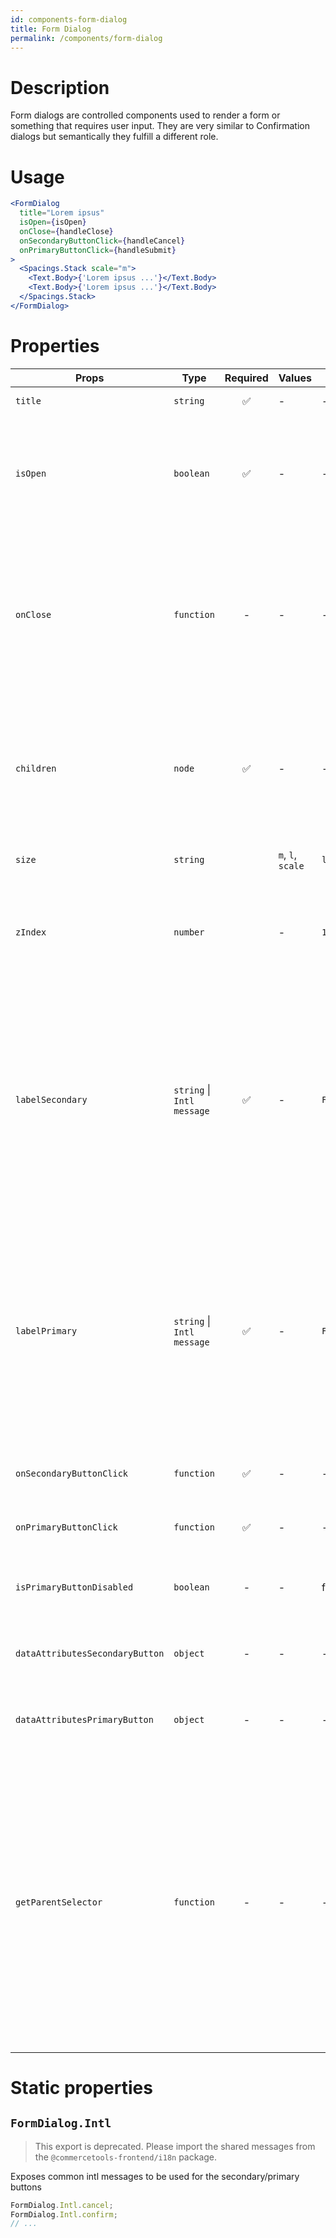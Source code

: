 ```yaml
---
id: components-form-dialog
title: Form Dialog
permalink: /components/form-dialog
---
```


<PlaygroundController urlPath="form-dialog" />

# Description

Form dialogs are controlled components used to render a form or something that requires user input. They are very similar to Confirmation dialogs but semantically they fulfill a different role.

# Usage

```jsx
<FormDialog
  title="Lorem ipsus"
  isOpen={isOpen}
  onClose={handleClose}
  onSecondaryButtonClick={handleCancel}
  onPrimaryButtonClick={handleSubmit}
>
  <Spacings.Stack scale="m">
    <Text.Body>{'Lorem ipsus ...'}</Text.Body>
    <Text.Body>{'Lorem ipsus ...'}</Text.Body>
  </Spacings.Stack>
</FormDialog>
```

# Properties

| Props                           | Type                       | Required | Values            | Default                   | Description                                                                                                                                                                                                                                                                                                 |
| ------------------------------- | -------------------------- | :------: | ----------------- | ------------------------- | ----------------------------------------------------------------------------------------------------------------------------------------------------------------------------------------------------------------------------------------------------------------------------------------------------------- |
| `title`                         | `string`                   |    ✅    | -                 | -                         | The title of the Form Dialog                                                                                                                                                                                                                                                                                |
| `isOpen`                        | `boolean`                  |    ✅    | -                 | -                         | Indicates whether the dialog is open or closed. The parent component needs to manage this state                                                                                                                                                                                                             |
| `onClose`                       | `function`                 |    -     | -                 | -                         | Called when the dialog closes (click on overlay, click on close button, press ESC). If the function is not provided, the modal cannot be closed by any of the listed options.                                                                                                                               |
| `children`                      | `node`                     |    ✅    | -                 | -                         | Content rendered within the dialog. If the content is long in height (depending on the screen size) a scrollbar will appear                                                                                                                                                                                 |
| `size`                          | `string`                   |          | `m`, `l`, `scale` | `l`                       | Horizontal width limit of the dialog card                                                                                                                                                                                                                                                                   |
| `zIndex`                        | `number`                   |          | -                 | `1000`                    | The `z-index` value to be applied to the overlay container (useful if you have stacking modals)                                                                                                                                                                                                             |
| `labelSecondary`                | `string` \| `Intl message` |    ✅    | -                 | `FormDialog.Intl.cancel`  | The label for the secondary button as a string, or as an intl-like message (`{ id, defaultMessage }`). The `FormDialog` exposes a static object `Intl` containing some common intl messages that are already translated                                                                                     |
| `labelPrimary`                  | `string` \| `Intl message` |    ✅    | -                 | `FormDialog.Intl.confirm` | The label for the primary button as a string, or as an intl-like message (`{ id, defaultMessage }`). The `FormDialog` exposes a static object `Intl` containing some common intl messages that are already translated                                                                                       |
| `onSecondaryButtonClick`        | `function`                 |    ✅    | -                 | -                         | Called when the secondary button is clicked                                                                                                                                                                                                                                                                 |
| `onPrimaryButtonClick`          | `function`                 |    ✅    | -                 | -                         | Called when the primary button is clicked                                                                                                                                                                                                                                                                   |
| `isPrimaryButtonDisabled`       | `boolean`                  |    -     | -                 | false                     | Indicates whether primary button is disabled or not                                                                                                                                                                                                                                                         |
| `dataAttributesSecondaryButton` | `object`                   |    -     | -                 | -                         | Use this prop to pass `data-` attributes to the secondary button                                                                                                                                                                                                                                            |
| `dataAttributesPrimaryButton`   | `object`                   |    -     | -                 | -                         | Use this prop to pass `data-` attributes to the primary button                                                                                                                                                                                                                                              |
| `getParentSelector`             | `function`                 |    -     | -                 | -                         | The function should return an HTML element that will be used as the parent container to hold the modal DOM tree. If no function is provided, it's expected that an HTML element with the `id="parent-container"` is present in the DOM. In `NODE_ENV=test` environment, the default HTML element is `body`. |

# Static properties

## `FormDialog.Intl`

> This export is deprecated. Please import the shared messages from the `@commercetools-frontend/i18n` package.

Exposes common intl messages to be used for the secondary/primary buttons

```js
FormDialog.Intl.cancel;
FormDialog.Intl.confirm;
// ...
```
